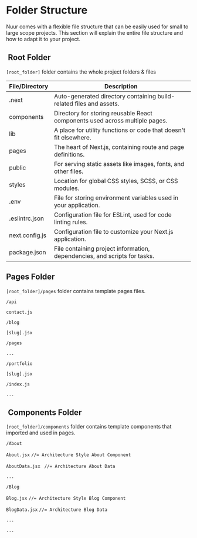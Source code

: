 # Folder Structure

Nuur comes with a flexible file structure that can be easily used for small to large scope projects. This section will explain the entire file structure and how to adapt it to your project.

##  Root Folder

`[root_folder]` folder contains the whole project folders & files

| File/Directory | Description                                                                 |
| -------------- | --------------------------------------------------------------------------- |
| .next          | Auto-generated directory containing build-related files and assets.         |
| components     | Directory for storing reusable React components used across multiple pages. |
| lib            | A place for utility functions or code that doesn't fit elsewhere.           |
| pages          | The heart of Next.js, containing route and page definitions.                |
| public         | For serving static assets like images, fonts, and other files.              |
| styles         | Location for global CSS styles, SCSS, or CSS modules.                       |
| .env           | File for storing environment variables used in your application.            |
| .eslintrc.json | Configuration file for ESLint, used for code linting rules.                 |
| next.config.js | Configuration file to customize your Next.js application.                   |
| package.json   | File containing project information, dependencies, and scripts for tasks.   |

## Pages Folder

`[root_folder]/pages` folder contains template pages files.

`/api`

&#x20;      `contact.js`

`/blog`

&#x20;       `[slug].jsx`

`/pages`

&#x20;       `...`

`/portfolio`

&#x20;       `[slug].jsx`

`/index.js`

`...`

##  Components Folder

`[root_folder]/components` folder contains template components that imported and used in pages.

`/About`

&#x20;        `About.jsx`          `//= Architecture Style About Component` &#x20;

&#x20;       `AboutData.jsx `          `//= Architecture About Data`

&#x20;      `...`

`/Blog`

&#x20;        `Blog.jsx`          `//= Architecture Style Blog Component` &#x20;

&#x20;       `BlogData.jsx`           `//= Architecture Blog Data`

&#x20;      `...`

`...`
